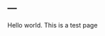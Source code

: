 ---
---

<link rel="stylesheet" href="styles.css" type="text/css">

Hello world. This is a test page